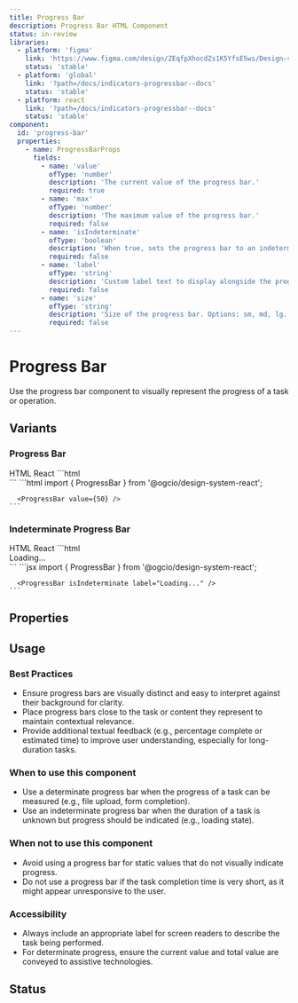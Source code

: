 ```yaml
---
title: Progress Bar
description: Progress Bar HTML Component
status: in-review
libraries:
  - platform: 'figma'
    link: 'https://www.figma.com/design/ZEqfpXhocdZs1K5YfsE5ws/Design-system?node-id=4393-5943'
    status: 'stable'
  - platform: 'global'
    link: '?path=/docs/indicators-progressbar--docs'
    status: 'stable'
  - platform: react
    link: '?path=/docs/indicators-progressbar--docs'
    status: 'stable'
component:
  id: 'progress-bar'
  properties:
    - name: ProgressBarProps
      fields:
        - name: 'value'
          ofType: 'number'
          description: 'The current value of the progress bar.'
          required: true
        - name: 'max'
          ofType: 'number'
          description: 'The maximum value of the progress bar.'
          required: false
        - name: 'isIndeterminate'
          ofType: 'boolean'
          description: 'When true, sets the progress bar to an indeterminate state with an animation.'
          required: false
        - name: 'label'
          ofType: 'string'
          description: 'Custom label text to display alongside the progress bar.'
          required: false
        - name: 'size'
          ofType: 'string'
          description: 'Size of the progress bar. Options: sm, md, lg.'
          required: false
---
```


# Progress Bar

Use the progress bar component to visually represent the progress of a task or operation.

## Variants

### Progress Bar

<ComponentContainer>
  <ProgressBar value="40" max="100" size="sm" />
</ComponentContainer>

<Tabs id="tab1">
  <TabList>
    <TabItem value="tab11" checked>HTML</TabItem>
    <TabItem value="tab13">React</TabItem>
  </TabList>
  <TabPanel value="tab11">
    ```html
      <div class="gi-progress-bar-container">
        <div role="progressbar" aria-valuenow="50" aria-valuemin="0" aria-valuemax="100" aria-labelledby="progress-bar-:S1:" aria-label="Progress bar" class="gi-progress-bar gi-h-2">
          <div class="gi-h-2 gi-bg-gray-700" style="width: 50%;">
          </div>
        </div>
      </div>
    ```
  </TabPanel>
  <TabPanel value="tab13">
    ```html
      import { ProgressBar } from '@ogcio/design-system-react';

      <ProgressBar value={50} />
    ```

  </TabPanel>
</Tabs>

### Indeterminate Progress Bar

<ComponentContainer>
  <ProgressBar isIndeterminate="true" label="Loading..." />
</ComponentContainer>

<Tabs id="tab2">
  <TabList>
    <TabItem value="tab21" checked>HTML</TabItem>
    <TabItem value="tab23">React</TabItem>
  </TabList>
  <TabPanel value="tab21">        
    ```html
    <div class="gi-progress-bar-container">
      <div role="progressbar" aria-label="Progress bar" class="gi-progress-bar gi-h-2">
        <div class="gi-h-2 gi-bg-gray-700 gi-progress-bar-indeterminate"></div>
      </div>
      <span>Loading...</span>
    </div>
    ```
  </TabPanel>
  <TabPanel value="tab23">
    ```jsx
      import { ProgressBar } from '@ogcio/design-system-react';

      <ProgressBar isIndeterminate label="Loading..." />
    ```

  </TabPanel>
</Tabs>

## Properties

<ComponentPropertiesTable componentId="progress-bar" />

## Usage

### Best Practices

- Ensure progress bars are visually distinct and easy to interpret against their background for clarity.
- Place progress bars close to the task or content they represent to maintain contextual relevance.
- Provide additional textual feedback (e.g., percentage complete or estimated time) to improve user understanding, especially for long-duration tasks.

### When to use this component

- Use a determinate progress bar when the progress of a task can be measured (e.g., file upload, form completion).
- Use an indeterminate progress bar when the duration of a task is unknown but progress should be indicated (e.g., loading state).

### When not to use this component

- Avoid using a progress bar for static values that do not visually indicate progress.
- Do not use a progress bar if the task completion time is very short, as it might appear unresponsive to the user.

### Accessibility

- Always include an appropriate label for screen readers to describe the task being performed.
- For determinate progress, ensure the current value and total value are conveyed to assistive technologies.

## Status

<ComponentStatusBlock componentId="progress-bar" />
